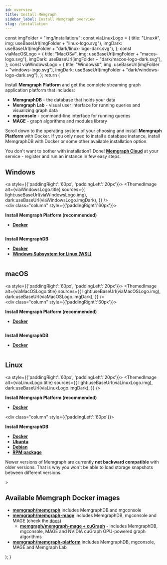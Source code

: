 ```yaml
---
id: overview
title: Install Memgraph
sidebar_label: Install Memgraph overview
slug: /installation
---
```



  const imgFolder = "img/installation/";
  const viaLinuxLogo = {
    title: "Linux#",
    img: useBaseUrl(imgFolder + "linux-logo.svg"),
    imgDark: useBaseUrl(imgFolder + "dark/linux-logo-dark.svg"),
  };
  const viaMacOSLogo = {
    title: "MacOS#",
    img: useBaseUrl(imgFolder + "macos-logo.svg"),
    imgDark: useBaseUrl(imgFolder + "dark/macos-logo-dark.svg"),
  };
  const viaWindowsLogo = {
    title: "Windows#",
    img: useBaseUrl(imgFolder + "windows-logo.svg"),
    imgDark: useBaseUrl(imgFolder + "dark/windows-logo-dark.svg"),
  };
  return (
     <Container size="small">
      <div className={styles.connectToMemgraph}>
        <section>
          <p>
          Install <b>Memgraph Platform</b> and get the complete streaming graph application platform that includes:
          </p>
          <ul>
            <li>
              <b>MemgraphDB</b> - the database that holds your data
            </li>
            <li>
              <b>Memgraph Lab</b> - visual user interface for running queries and visualizing graph data
            </li>
            <li>
              <b>mgconsole</b> - command-line interface for running queries
            </li>
            <li>
              <b>MAGE</b> - graph algorithms and modules library
            </li>
          </ul>
          <p>
          Scroll down to the operating system of your choosing and install <b>Memgraph Platform</b> with Docker. If you only need to install a database instance, install MemgraphDB with Docker or some other available installation option.
          </p>
          <p>
          You don't want to bother with installation? Done! <a href='/memgraph-cloud'><b>Memgraph Cloud</b></a> at your service - register and run an instance in few easy steps.
          </p>
        </section>
        <section>
          <h2>Windows</h2>
            <div class="row">
              <div class="column">
              <a style={{'paddingRight':'60px', 'paddingLeft':'20px'}}>
                <ThemedImage
                  alt={viaWindowsLogo.title}
                  sources={{
                    light:useBaseUrl(viaWindowsLogo.img),
                    dark:useBaseUrl(viaWindowsLogo.imgDark),
                  }}
                />
              </a>
              </div>
              <div class="column" style={{'paddingRight':'60px'}}>
                <p><b>Install Memgraph Platform (recommended)</b></p>
                  <ul>
                    <li><a href='install-memgraph-on-windows-docker'><b>Docker</b></a></li>
                  </ul>
              </div>
              <div class="column">
                <p><b>Install MemgraphDB</b></p>
                <ul>
                  <li><a href='install-memgraph-db-on-windows-docker'><b>Docker</b></a></li>
                  <li><a href='install-memgraph-on-windows-wsl'><b>Windows Subsystem for Linux (WSL)</b></a></li>
                </ul>
            </div>
          </div>
        </section>
        <section>
          <h2>macOS</h2>
            <div class="row">
              <div class="column">
                <a style={{'paddingRight':'60px', 'paddingLeft':'20px'}}>
                  <ThemedImage
                    alt={viaMacOSLogo.title}
                    sources={{
                      light:useBaseUrl(viaMacOSLogo.img),
                      dark:useBaseUrl(viaMacOSLogo.imgDark),
                    }}
                  />
                </a>
              </div>
              <div class="column" style={{'paddingRight':'60px'}}>
                <p><b>Install Memgraph Platform (recommended)</b></p>
                <ul>
                  <li><a href='install-memgraph-on-macos-docker'><b>Docker</b></a></li>
                </ul>
              </div>
              <div class="column">
                <p><b>Install MemgraphDB</b></p>
                <ul>
                  <li><a href='install-memgraph-db-on-macos-docker'><b>Docker</b></a></li>
                </ul>
              </div>
            </div>
        </section>
        <section>
          <h2>Linux</h2>
            <div class="row">
              <div class="column">
                <a style={{'paddingRight':'60px', 'paddingLeft':'20px'}}>
                  <ThemedImage
                    alt={viaLinuxLogo.title}
                    sources={{
                      light:useBaseUrl(viaLinuxLogo.img),
                      dark:useBaseUrl(viaLinuxLogo.imgDark),
                    }}
                />
                </a>
              </div>
              <div class="column">
                <p><b>Install Memgraph Platform (recommended)</b>
                </p>
                <ul>
                  <li><a href='install-memgraph-on-linux-docker'><b>Docker</b></a></li>
                </ul>
              </div>
              <div class="column" style={{'paddingLeft':'60px'}}>
                <p><b>Install MemgraphDB</b></p>
                <ul>
                  <li><a href='install-memgraph-db-on-linux-docker'><b>Docker</b></a></li>
                  <li><a href='install-memgraph-on-ubuntu'><b>Ubuntu</b></a></li>
                  <li><a href='install-memgraph-on-debian'><b>Debian</b></a></li>
                  <li><a href='install-memgraph-from-rpm'><b>RPM package</b></a></li>
                </ul>
              </div>
            </div>
        </section>
        <p class="danger-style-for-html">Newer versions of Memgraph are currently <b>not backward compatible</b> with older versions. That is why you won't be able to load storage snapshots between different versions.</p>>
        <section>
          <h2>Available Memgraph Docker images</h2>
            <ul>
              <li><a href='https://hub.docker.com/r/memgraph/memgraph/tags'><b>memgraph/memgraph</b></a> includes MemgraphDB and mgconsole</li> 
              <li><a href='https://hub.docker.com/r/memgraph/memgraph-mage/tags'><b>memgraph/memgraph-mage</b></a> includes MemgraphDB, mgconsole and MAGE (check the <a href='/mage/installation'>docs</a>)
                  <ul><li><a href='https://hub.docker.com/r/memgraph/memgraph-mage/tags?page=1&name=cugraph'><b>memgraph/memgraph-mage + cuGraph</b></a> - includes MemgraphDB, mgconsole, MAGE and NVIDIA cuGraph GPU-powered graph algorithms</li></ul>
                </li>
              <li><a href='https://hub.docker.com/r/memgraph/memgraph-platform/tags'><b>memgraph/memgraph-platform</b></a> includes MemgraphDB, mgconsole, MAGE and Memgraph Lab</li>
            </ul>
        </section>
      </div>
    </Container>
  );
}
